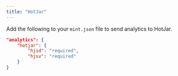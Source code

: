 ```yaml
---
title: "HotJar"
---
```


Add the following to your `mint.json` file to send analytics to HotJar.

```json Analytics options in mint.json
"analytics": {
    "hotjar": {
        "hjid": "required",
        "hjsv": "required"
    }
}
```